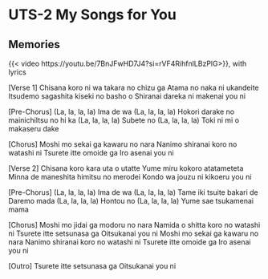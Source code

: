 # UTS-2 My Songs for You

## **Memories**

{{< video https://youtu.be/7BnJFwHD7J4?si=rVF4RihfnlLBzPlG>}}, with lyrics

[Verse 1]
Chisana koro ni wa takara no chizu ga
Atama no naka ni ukandeite
Itsudemo sagashita kiseki no basho o
Shiranai dareka ni makenai you ni

[Pre-Chorus]
(La, la, la, la)
Ima de wa
(La, la, la, la)
Hokori darake no mainichiItsu no hi ka
(La, la, la, la)
Subete no
(La, la, la, la)
Toki ni mi o makaseru dake    

[Chorus]
Moshi mo sekai ga kawaru no nara
Nanimo shiranai koro no watashi ni
Tsurete itte omoide ga
Iro asenai you ni

[Verse 2]
Chisana koro kara uta o utatte
Yume miru kokoro atatameteta
Minna de maneshita himitsu no merodei
Kondo wa jouzu ni kikoeru you ni

[Pre-Chorus]
(La, la, la, la)
Ima de wa
(La, la, la, la)
Tame iki tsuite bakari de
Daremo mada
(La, la, la, la)
Hontou no
(La, la, la, la)
Yume sae tsukamenai mama

[Chorus]
Moshi mo jidai ga modoru no nara
Namida o shitta koro no watashi ni
Tsurete itte setsunasa ga
Oitsukanai you ni
Moshi mo sekai ga kawaru no nara
Nanimo shiranai koro no watashi ni
Tsurete itte omoide ga
Iro asenai you ni    

[Outro]
Tsurete itte setsunasa ga
Oitsukanai you ni